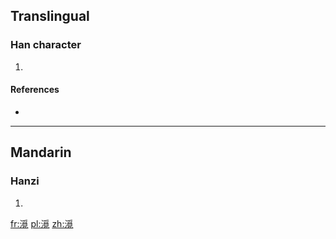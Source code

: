 ==Translingual==

===Han character===
{{Han char|rn=85|rad=水|as=11|sn=14|four=3211<sub>6</sub>|canj=水月月山 (EBBU)}}

# {{defn|Han|sort=水11}}

====References====
* {{Han ref|kx=0646.110|dkj=18147|dj=1055.100|hdz=31725.100|uh=6F1E|ud=28446|bh=E2B7|bd=58039}}

----

==Mandarin==

===Hanzi===
{{cmn-hanzi|pin=[[mì]] ([[mi4]])|wg=mi<sup>4</sup>}}

# {{defn|lang=cmn|sort=水11}}

[[fr:漞]]
[[pl:漞]]
[[zh:漞]]